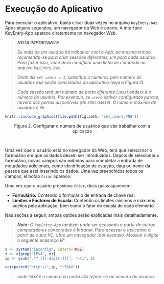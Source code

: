 # Execução do Aplicativo

Para executar o aplicativo, basta clicar duas vezes no arquivo `KeyEntry.bat`. Após alguns segundos, um navegador da Web é aberto. A interface KeyEntry-App aparece diretamente no navegador Web.

> _**NOTA IMPORTANTE**_
>
> _Se mais de um usuário irá trabalhar com o App, ao mesmo tempo, recomenda-se para criar sessões diferentes, um para cada usuário. Para fazer isso, você deve modificar uma linha de comando no arquivo `keyEntry.bat`._
>
> _Onde diz `set users = 1`, substitua o número` 1` pelo número de usuários que serão conectados ao aplicativo (veja a Figura 2)._
>
> _Cada sessão terá um número de porta diferente (`30XX`) onde` XX` é o número de usuário. Por exemplo, se `users` estiver configurado para` 10`, haverá dez portas disponíveis (de `3001` a` 3010`). O número máximo de usuários é `99`._

```r
knitr::include_graphics(file.path(fig.path, "set_users.PNG"))
```
<center>Figura 2. Configurar o número de usuários que vão trabalhar com a aplicação</center><br>

Uma vez que o usuário está no navegador da Web, terá que selecionar o formulário em que os dados devem ser introduzidos. Depois de selecionar o formulário, novos campos são exibidos para completar a entrada de metadados adicionais, como identificação da estação, data ou nome da pessoa que está inserindo os dados. Uma vez preenchidos todos os campos, el botão `Criar` aparece. 

Uma vez que o usuário pressiona `Criar`, duas guias aparecem:

* **Formulário:** Contendo o formulário de entrada de chave real
* **Limites e Factores de Escala:** Contendo os limites mínimos e máximos aceitos pela aplicação, bem como o fator de escala de cada elemento

Nas seções a seguir, ambas optões serão explicadas mais detalhadamente.

> _**Nota:** O `keyEntry-App` também pode ser acessado a partir de outros computadores conectados à Intranet. Para acessar o aplicativo a partir de outro PC, abra um navegador (por exemplo, Mozilla) e digite o seguinte endereço IP:_

```r
x <- system("ipconfig", intern=TRUE)
z <- x[grep("IPv4", x)]
ip <- gsub(".*? ([[:digit:]])", "\\1", z)

cat(paste0("http://",ip, ":30XX"))
```

> _onde `30XX` é o número da porta e` XX` refere-se ao número do usuário._